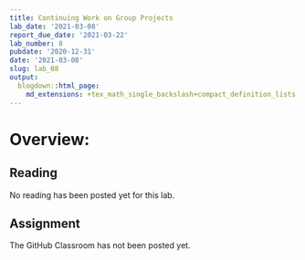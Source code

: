 ```yaml
---
title: Continuing Work on Group Projects
lab_date: '2021-03-08'
report_due_date: '2021-03-22'
lab_number: 8
pubdate: '2020-12-31'
date: '2021-03-08'
slug: lab_08
output:
  blogdown::html_page:
    md_extensions: +tex_math_single_backslash+compact_definition_lists
---
```


# Overview:

## Reading
No reading has been posted yet for this lab.

## Assignment

The GitHub Classroom has not been posted yet.
